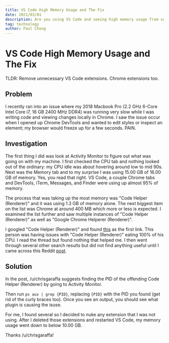 ```yaml
---
title: VS Code High Memory Usage and The Fix
date: 2021/03/01
description: Are you using VS Code and seeing high memory usage from something called "Code Helper (Renderer)"? Find out how to get rid of this issue.
tag: technology
author: Paul Chong
---
```


# VS Code High Memory Usage and The Fix


<HitCounter slug='vscode-high-memory-usage' />

TLDR: Remove unnecessary VS Code extensions. Chrome extensions too.

## Problem

I recently ran into an issue where my 2018 Macbook Pro (2.2 GHz 6-Core Intel Core i7, 16 GB 2400 MHz DDR4) was running very slow while I was writing code and viewing changes locally in Chrome. I saw the issue occur when I opened up Chrome DevTools and wanted to edit styles or inspect an element; my browser would freeze up for a few seconds. PAIN.

## Investigation

The first thing I did was look at Activity Monitor to figure out what was going on with my machine. I first checked the CPU tab and nothing looked out of the ordinary: my CPU idle was about hovering around low to mid 90s. Next was the Memory tab and to my surprise I was using 15.00 GB of 16.00 GB of memory. Yes, you read that right. VS Code, a couple Chrome tabs and DevTools, iTerm, Messages, and Finder were using up almost 95% of memory.

The process that was taking up the most memory was "Code Helper (Renderer)" and it was using 1.3 GB of memory alone. The next biggest item on the list was Chrome at around 400 MB which more or less is expected. I examined the list further and saw multiple instances of "Code Helper (Renderer)" as well as "Google Chrome Helperer (Renderer)".

I googled "Code Helper (Renderer)" and found [this](https://github.com/microsoft/vscode/issues/98168) as the first link. This person was having issues with "Code Helper (Renderer)" eating 100% of his CPU. I read the thread but found nothing that helped me. I then went through several other search results but did not find anything useful until I came across this Reddit [post](https://www.reddit.com/r/vscode/comments/8arcd9/code_helper_process_100_cpu_usage/).

## Solution

In the post, /u/chrisgaraffa suggests finding the PID of the offending Code Helper (Renderer) by going to Activity Monitor.

Then run `ps aux | grep {PID}`, replacing `{PID}` with the PID you found (get rid of the curly braces too). Once you see an output, you should see what plugin is causing the isuse.

For me, I found several so I decided to nuke any extension that I was not using. After I deleted those extensions and restarted VS Code, my memory usage went down to below 10.00 GB.

Thanks /u/chrisgaraffa!
